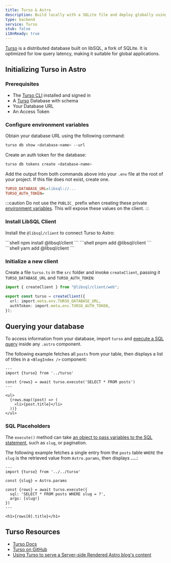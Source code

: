 ```yaml
---
title: Turso & Astro
description: Build locally with a SQLite file and deploy globally using Turso.
type: backend
service: Turso
stub: false
i18nReady: true
---
```


[Turso](https://turso.tech) is a distributed database built on libSQL, a fork of SQLite. It is optimized for low query latency, making it suitable for global applications.

## Initializing Turso in Astro

### Prerequisites

- The [Turso CLI](https://docs.turso.tech/reference/turso-cli) installed and signed in
- A [Turso](https://turso.tech) Database with schema
- Your Database URL
- An Access Token

### Configure environment variables

Obtain your database URL using the following command:

```bash
turso db show <database-name> --url
```

Create an auth token for the database:

```bash
turso db tokens create <database-name>
```

Add the output from both commands above into your `.env` file at the root of your project. If this file does not exist, create one.

```ini title=".env"
TURSO_DATABASE_URL=libsql://...
TURSO_AUTH_TOKEN=
```

:::caution
Do not use the `PUBLIC_` prefix when creating these private [environment variables](/en/guides/environment-variables/). This will expose these values on the client.
:::

### Install LibSQL Client

Install the `@libsql/client` to connect Turso to Astro:

<PackageManagerTabs>
  <Fragment slot="npm">
    ```shell
    npm install @libsql/client
    ```
  </Fragment>
  <Fragment slot="pnpm">
    ```shell
    pnpm add @libsql/client
    ```
  </Fragment>
  <Fragment slot="yarn">
    ```shell
    yarn add @libsql/client
    ```
  </Fragment>
</PackageManagerTabs>

### Initialize a new client

Create a file `turso.ts` in the `src` folder and invoke `createClient`, passing it `TURSO_DATABASE_URL` and `TURSO_AUTH_TOKEN`:

```ts title="src/turso.ts"
import { createClient } from "@libsql/client/web";

export const turso = createClient({
  url: import.meta.env.TURSO_DATABASE_URL,
  authToken: import.meta.env.TURSO_AUTH_TOKEN,
});
```

## Querying your database

To access information from your database, import `turso` and [execute a SQL query](https://docs.turso.tech/libsql/client-access/javascript-typescript-sdk#execute-a-single-statement) inside any `.astro` component.

The following example fetches all `posts` from your table, then displays a list of titles in a `<BlogIndex />` component:

```astro title="src/components/BlogIndex.astro"
---
import {turso} from '../turso'

const {rows} = await turso.execute('SELECT * FROM posts')
---

<ul>
  {rows.map((post) => (
    <li>{post.title}</li>
  ))}
</ul>
```

### SQL Placeholders

The `execute()` method can take [an object to pass variables to the SQL statement](https://docs.turso.tech/libsql/client-access/javascript-typescript-sdk#positional-placeholders), such as `slug`, or pagination.

The following example fetches a single entry from the `posts` table `WHERE` the `slug` is the retrieved value from `Astro.params`, then displays **....**:

```astro title="src/pages/index.astro"
---
import {turso} from '../../turso'

const {slug} = Astro.params

const {rows} = await turso.execute({
  sql: 'SELECT * FROM posts WHERE slug = ?',
  args: [slug!]
})
---

<h1>{rows[0].title}</h1>
```

## Turso Resources
- [Turso Docs](https://docs.turso.tech)
- [Turso on GitHub](https://github.com/tursodatabase)
- [Using Turso to serve a Server-side Rendered Astro blog's content](https://blog.turso.tech/using-turso-to-serve-a-server-side-rendered-astro-blogs-content-58caa6188bd5)
